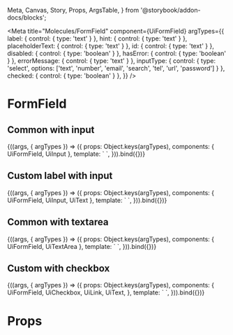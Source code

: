   Meta, Canvas, Story, Props, ArgsTable,
} from '@storybook/addon-docs/blocks';

<Meta
  title="Molecules/FormField"
  component={UiFormField}
  argTypes={{
    label: { control: { type: 'text' } },
    hint: { control: { type: 'text' } },
    placeholderText: { control: { type: 'text' } },
    id: { control: { type: 'text' } },
    disabled: { control: { type: 'boolean' } },
    hasError: { control: { type: 'boolean' } },
    errorMessage: { control: { type: 'text' } },
    inputType: { control: { type: 'select', options: ['text', 'number', 'email', 'search', 'tel', 'url', 'password'] } },
    checked: { control: { type: 'boolean' } },
  }}
/>

# FormField

## Common with input
<Canvas>
  <Story
    name="[slot] input"
    args={{
      label: 'Enter name',
      errorMessage: 'Alert message',
      hint: 'Required',
      id: 'inputId',
      placeholderText: 'Placeholder text',
      disabled: false,
      hasError: false,
    }}
  >
    {((args, { argTypes }) => ({
      props: Object.keys(argTypes),
      components: { UiFormField, UiInput },
      template: `
        <UiFormField
          style="width:400px"
          :id="id"
          :label="label"
          :hint="hint"
          :errorMessage="hasError && errorMessage"
        >
          <template #default="{id}">
            <UiInput
              :type="inputType"
              :class="{
                'ui-input--is-disabled': disabled,
                'ui-input--has-error': hasError
              }"
              :id="id"
              :placeholder="placeholderText"
            />
          </template>
        </UiFormField>`,
    })).bind({})}
  </Story>
</Canvas>

## Custom label with input
<Canvas>
  <Story
    name="[slot] input [slot] label"
    args={{
      label: 'Custom label',
      errorMessage: 'Alert message',
      hint: 'Required',
      id: 'inputId',
      placeholderText: 'Placeholder text',
      disabled: false,
      hasError: false,
    }}
  >
    {((args, { argTypes }) => ({
      props: Object.keys(argTypes),
      components: { UiFormField, UiInput, UiText },
      template: `
        <UiFormField
          style="width:400px"
          :id="id"
          :label="label"
          :hint="hint"
          :errorMessage="hasError && errorMessage"
        >
          <template #label={id}>
            <UiText
              class="ui-form-field__label-text"
              tag="label"
              style="color: green;"
              :for="id"
            >
              {{label}}
            </UiText>
          </template>
          <template #default="{id}">
            <UiInput
              :type="inputType"
              :class="{
                'ui-input--is-disabled': disabled,
                'ui-input--has-error': hasError
              }"
              :id="id"
              :placeholder="placeholderText"
            />
          </template>
        </UiFormField>`,
    })).bind({})}
  </Story>
</Canvas>

## Common with textarea
<Canvas>
  <Story
    name="with Textarea [slot] input"
    args={{
      label: 'Enter name',
      errorMessage: 'Alert message',
      hint: 'Required',
      id: 'inputId',
      placeholderText: 'Placeholder text',
      disabled: false,
      hasError: false,
    }}
  >
    {((args, { argTypes }) => ({
      props: Object.keys(argTypes),
      components: { UiFormField, UiTextArea },
      template: `
        <UiFormField
          style="width:400px"
          :id="id"
          :label="label"
          :hint="hint"
          :errorMessage="hasError && errorMessage"
        >
          <template #default="{id}">
            <UiTextArea
              :disabled="disabled"
              :class="{
                'ui-textarea--is-disabled': disabled,
                'ui-textarea--has-error': hasError
              }"
              :id="id"
              :placeholder="placeholderText"
            />
          </template>
        </UiFormField>`,
    })).bind({})}
  </Story>
</Canvas>

## Custom with checkbox
<Canvas>
  <Story
    name="with checkbox [slot] input"
    args={{
      errorMessage: 'Alert message',
      hint: 'Required',
      id: 'inputId',
      disabled: false,
      hasError: false,
    }}
  >
    {((args, { argTypes }) => ({
      props: Object.keys(argTypes),
      components: {
        UiFormField, UiCheckbox, UiLink, UiText,
      },
      template: `
        <UiFormField
          :errorMessage="hasError && errorMessage"
          :hint="hint"
        >
         <UiCheckbox
            v-model="checked"
            :id="id"
            :disabled="disabled"
            :class="{
              'ui-checkbox--is-disabled': disabled,
              'ui-checkbox--has-error': hasError
            }"
          >
          <template #label>
            <UiText
              class="ui-form-field__label-text"
              style="--form-field-label-text-margin: 0;"
            >
              I read and accept
              <UiLink
                tag="span"
                target="_blank"
                style="--link-color: var(--color-text-link-primary);"
                href="https://infermedica.com/"
              >
                Terms of Service
              </UiLink>
                and
              <UiLink
                tag="span"
                style="--link-color: var(--color-text-link-primary);"
                href="https://infermedica.com/"
              >
                Privacy Policy
              </UiLink>
              .
            </UiText>
          </template>
          </UiCheckbox>
        </UiFormField>`,
    })).bind({})}
  </Story>
</Canvas>

<ArgsTable story='Common' />

# Props

<Props of={UiFormField} />

